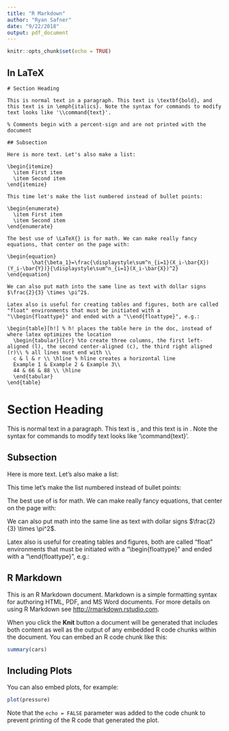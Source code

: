 ```yaml
---
title: "R Markdown"
author: "Ryan Safner"
date: "9/22/2018"
output: pdf_document
---
```


```r
knitr::opts_chunk$set(echo = TRUE)
```



## In LaTeX

```
# Section Heading

This is normal text in a paragraph. This text is \textbf{bold}, and this text is in \emph{italics}. Note the syntax for commands to modify text looks like '\\command{text}'.  

% Comments begin with a percent-sign and are not printed with the document 

## Subsection 

Here is more text. Let's also make a list: 

\begin{itemize}
  \item First item
  \item Second item
\end{itemize}

This time let's make the list numbered instead of bullet points:

\begin{enumerate}
  \item First item
  \item Second item
\end{enumerate}

The best use of \LaTeX{} is for math. We can make really fancy equations, that center on the page with: 

\begin{equation}
		\hat{\beta_1}=\frac{\displaystyle\sum^n_{i=1}(X_i-\bar{X})(Y_i-\bar{Y})}{\displaystyle\sum^n_{i=1}(X_i-\bar{X})^2}
\end{equation}

We can also put math into the same line as text with dollar signs $\frac{2}{3} \times \pi^2$. 

Latex also is useful for creating tables and figures, both are called "float" environments that must be initiated with a "\\begin{floattype}" and ended with a "\\end{floattype}", e.g.: 

\begin{table}[h!] % h! places the table here in the doc, instead of where latex optimizes the location
  \begin{tabular}{lcr} %to create three columns, the first left-aligned (l), the second center-aligned (c), the third right aligned (r)\\ % all lines must end with \\
  c & l & r \\ \hline % hline creates a horizontal line 
  Example 1 & Example 2 & Example 3\\
  44 & 66 & 88 \\ \hline 
  \end{tabular}
\end{table}

```

# Section Heading

This is normal text in a paragraph. This text is \textbf{bold}, and this text is in \emph{italics}. Note the syntax for commands to modify text looks like '\\command{text}'.  

## Subsection 

Here is more text. Let's also make a list: 

\begin{itemize}
  \item First item
  \item Second item
\end{itemize}

This time let's make the list numbered instead of bullet points:

\begin{enumerate}
  \item First item
  \item Second item
\end{enumerate}

The best use of \LaTeX{} is for math. We can make really fancy equations, that center on the page with: 

\begin{equation}
		\hat{\beta_1}=\frac{\displaystyle\sum^n_{i=1}(X_i-\bar{X})(Y_i-\bar{Y})}{\displaystyle\sum^n_{i=1}(X_i-\bar{X})^2}
\end{equation}

We can also put math into the same line as text with dollar signs $\frac{2}{3} \times \pi^2$. 

Latex also is useful for creating tables and figures, both are called "float" environments that must be initiated with a "\\begin{floattype}" and ended with a "\\end{floattype}", e.g.: 

\begin{table}[h!] % h! places the table here in the doc, instead of where latex optimizes the location
  \begin{tabular}{lcr} %to create three columns, the first left-aligned (l), the second center-aligned (c), the third right aligned (r)\\ % all lines must end with \\
  c & l & r \\ \hline % hline creates a horizontal line 
  Example 1 & Example 2 & Example 3\\
  44 & 66 & 88 \\ \hline 
  \end{tabular}
\end{table}



## R Markdown

This is an R Markdown document. Markdown is a simple formatting syntax for authoring HTML, PDF, and MS Word documents. For more details on using R Markdown see <http://rmarkdown.rstudio.com>.

When you click the **Knit** button a document will be generated that includes both content as well as the output of any embedded R code chunks within the document. You can embed an R code chunk like this:

```r
summary(cars)
```

## Including Plots

You can also embed plots, for example:

```r
plot(pressure)
```

Note that the `echo = FALSE` parameter was added to the code chunk to prevent printing of the R code that generated the plot.
